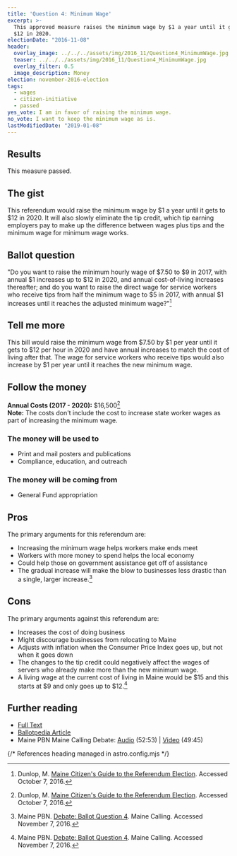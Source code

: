 ```yaml
---
title: 'Question 4: Minimum Wage'
excerpt: >-
  This approved measure raises the minimum wage by $1 a year until it gets to
  $12 in 2020.
electionDate: "2016-11-08"
header:
  overlay_image: ../../../assets/img/2016_11/Question4_MinimumWage.jpg
  teaser: ../../../assets/img/2016_11/Question4_MinimumWage.jpg
  overlay_filter: 0.5
  image_description: Money
election: november-2016-election
tags:
  - wages
  - citizen-initiative
  - passed
yes_vote: I am in favor of raising the minimum wage.
no_vote: I want to keep the minimum wage as is.
lastModifiedDate: "2019-01-08"
---
```


## Results

This measure passed.

## The gist

This referendum would raise the minimum wage by $1 a year until it gets to $12 in 2020. It will also slowly eliminate the tip credit, which tip earning employers pay to make up the difference between wages plus tips and the minimum wage for minimum wage works.

## Ballot question

"Do you want to raise the minimum hourly wage of $7.50 to $9 in 2017, with annual $1 increases up to $12 in 2020, and annual cost-of-living increases thereafter; and do you want to raise the direct wage for service workers who receive tips from half the minimum wage to $5 in 2017, with annual $1 increases until it reaches the adjusted minimum wage?"[^2]

<YesNoTable yesContent={frontmatter.yes_vote} noContent={frontmatter.no_vote} />

## Tell me more

This bill would raise the minimum wage from $7.50 by $1 per year until it gets to $12 per hour in 2020 and have annual increases to match the cost of living after that. The wage for service workers who receive tips would also increase by $1 per year until it reaches the new minimum wage.

## Follow the money

**Annual Costs (2017 - 2020):** $16,500[^2]
<br />**Note:** The costs don't include the cost to increase state worker wages as part of increasing the minimum wage.

### The money will be used to

- Print and mail posters and publications
- Compliance, education, and outreach

### The money will be coming from

- General Fund appropriation

## Pros

The primary arguments for this referendum are:

- Increasing the minimum wage helps workers make ends meet
- Workers with more money to spend helps the local economy
- Could help those on government assistance get off of assistance
- The gradual increase will make the blow to businesses less drastic than a single, larger increase.[^3]

## Cons

The primary arguments against this referendum are:

- Increases the cost of doing business
- Might discourage businesses from relocating to Maine
- Adjusts with inflation when the Consumer Price Index goes up, but not when it goes down
- The changes to the tip credit could negatively affect the wages of servers who already make more than the new minimum wage.
- A living wage at the current cost of living in Maine would be $15 and this starts at $9 and only goes up to $12.[^3]

## Further reading

- [Full Text](http://www.maine.gov/sos/cec/elec/citizens/miniwage.doc)
- [Ballotpedia Article](<https://ballotpedia.org/Maine_Minimum_Wage_Increase,_Question_4_(2016)>)
- Maine PBN Maine Calling Debate: [Audio](http://mainepublic.org/post/debate-ballot-question-4) (52:53) | [Video](http://video.mainepublic.org/video/2365879881/) (49:45)

{/* References heading managed in astro.config.mjs */}
[^1]: Ballotpedia State Desk. [Maine Minimum Wage Increase, Question 4 (2016)](https://ballotpedia.org/Maine_Minimum_Wage_Increase,_Question_4_(2016)). Ballotpedia.  Accessed October 24, 2016.
[^2]: Dunlop, M. [Maine Citizen's Guide to the Referendum Election](http://www.state.me.us/sos/cec/elec/upcoming/citizensguide2016.pdf). Accessed October 7, 2016.
[^3]: Maine PBN. [Debate: Ballot Question 4](http://mainepublic.org/post/debate-ballot-question-4).  Maine Calling.  Accessed November 7, 2016.
